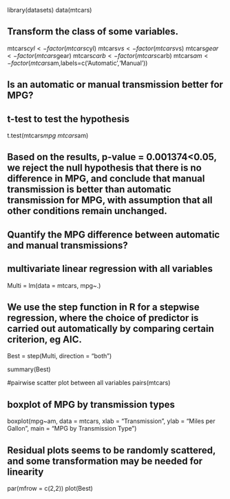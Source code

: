 library(datasets)
data(mtcars)

## Transform the class of some variables.

mtcars$cyl <- factor(mtcars$cyl)
mtcars$vs <- factor(mtcars$vs)
mtcars$gear <- factor(mtcars$gear)
mtcars$carb <- factor(mtcars$carb)
mtcars$am <- factor(mtcars$am,labels=c('Automatic','Manual'))

## Is an automatic or manual transmission better for MPG?
## t-test to test the hypothesis

t.test(mtcars$mpg~mtcars$am)

## Based on the results, p-value = 0.001374<0.05, we reject the null hypothesis that there is no difference in MPG, and conclude that manual transmission is better than automatic transmission for MPG, with assumption that all other conditions remain unchanged.

## Quantify the MPG difference between automatic and manual transmissions?

## multivariate linear regression with all variables

Multi = lm(data = mtcars, mpg~.)

## We use the step function in R for a stepwise regression, where the choice of predictor is carried out automatically by comparing certain criterion, eg AIC.

Best = step(Multi, direction = "both")

summary(Best)

#pairwise scatter plot between all variables
pairs(mtcars)

## boxplot of MPG by transmission types
boxplot(mpg~am, data = mtcars,
        xlab = "Transmission",
        ylab = "Miles per Gallon",
        main = "MPG by Transmission Type")
        
## Residual plots seems to be randomly scattered, and some transformation may be needed for linearity

par(mfrow = c(2,2))
plot(Best)